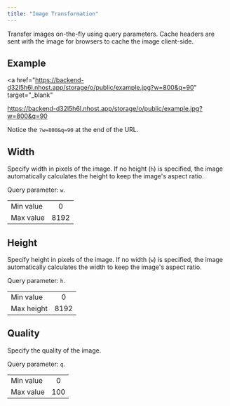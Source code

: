 ```yaml
---
title: "Image Transformation"
---
```


Transfer images on-the-fly using query parameters. Cache headers are sent with the image for browsers to cache the image client-side.

## Example

<a
  href="https://backend-d32l5h6l.nhost.app/storage/o/public/example.jpg?w=800&q=90"
  target="_blank"
>
  https://backend-d32l5h6l.nhost.app/storage/o/public/example.jpg?w=800&q=90
</a>

Notice the `?w=800&q=90` at the end of the URL.

## Width

Specify width in pixels of the image. If no height (`h`) is specified, the image automatically calculates the height to keep the image's aspect ratio.

Query parameter: `w`.

|           |      |
| :-------- | :--: |
| Min value |  0   |
| Max value | 8192 |

## Height

Specify height in pixels of the image. If no width (`w`) is specified, the image automatically calculates the width to keep the image's aspect ratio.

Query parameter: `h`.

|            |      |
| :--------- | :--: |
| Min value  |  0   |
| Max height | 8192 |

## Quality

Specify the quality of the image.

Query parameter: `q`.

|           |     |
| :-------- | :-: |
| Min value |  0  |
| Max value | 100 |
